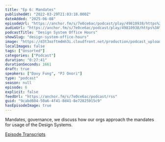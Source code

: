 ```yaml
---
title: "Ep 6: Mandates"
publishedAt: "2022-03-29T21:03:18.000Z"
dateAdded: "2025-06-08"
episodeUrl: "https://anchor.fm/s/7e0ce6ac/podcast/play/49810938/https%3A%2F%2Fd3ctxlq1ktw2nl.cloudfront.net%2Fstaging%2F2022-2-29%2F256718222-44100-2-493945326d20b.m4a"
audioUrl: "https://anchor.fm/s/7e0ce6ac/podcast/play/49810938/https%3A%2F%2Fd3ctxlq1ktw2nl.cloudfront.net%2Fstaging%2F2022-2-29%2F256718222-44100-2-493945326d20b.m4a"
podcastTitle: "Design System Office Hours"
showSlug: "design-system-office-hours"
image: "https://d3t3ozftmdmh3i.cloudfront.net/production/podcast_uploaded400/21047747/21047747-1642215507048-9713355c79203.jpg"
localImages: false
tags: ["Unsorted"]
categories: ["Podcast"]
duration: "0:27:41"
durationSeconds: 1661
draft: true
speakers: ["Davy Fung", "PJ Onori"]
type: "podcast"
season: null
episode: 6
explicit: false
feedUrl: "https://anchor.fm/s/7e0ce6ac/podcast/rss"
guid: "9cabd604-50a6-4f41-8d41-8e72825915c9"
hasEpisodeImage: true
---
```

Mandates, governance, we discuss how our orgs approach the mandates for usage of the Design Systems.

[Episode Transcripts](https://docs.google.com/document/d/1eBPOj7pQJBKCsc4uWlMM1XwwfTOLiK7Av_qEbwu2F_M/edit)

